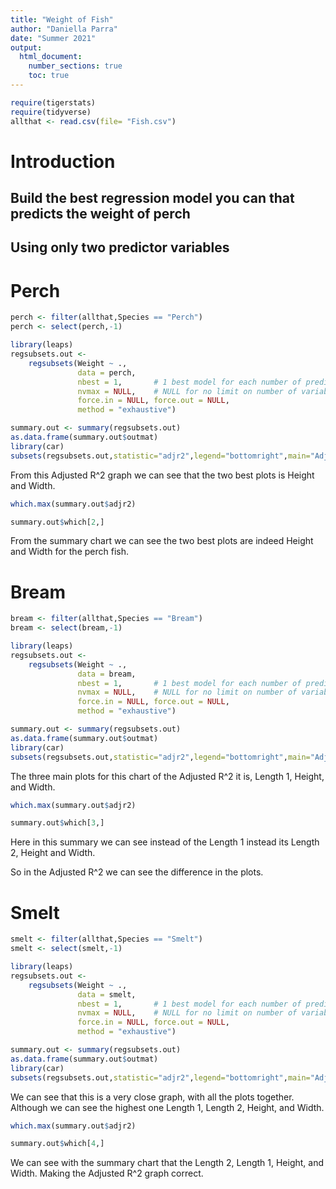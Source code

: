 ```yaml
---
title: "Weight of Fish"
author: "Daniella Parra"
date: "Summer 2021"
output: 
  html_document:
    number_sections: true
    toc: true
---
```



```r
require(tigerstats)
require(tidyverse)
allthat <- read.csv(file= "Fish.csv")
```

# Introduction

<!--In this section you explain what you are trying to show.  Where did the data come from?  What is the research or other question you are trying to answer?!-->

## Build the best regression model you can that predicts the weight of perch
## Using only two predictor variables  

# Perch

```r
perch <- filter(allthat,Species == "Perch")
perch <- select(perch,-1)
```

```r
library(leaps)
regsubsets.out <-
    regsubsets(Weight ~ .,
               data = perch,
               nbest = 1,       # 1 best model for each number of predictors
               nvmax = NULL,    # NULL for no limit on number of variables
               force.in = NULL, force.out = NULL,
               method = "exhaustive")

summary.out <- summary(regsubsets.out)
as.data.frame(summary.out$outmat)
library(car)
subsets(regsubsets.out,statistic="adjr2",legend="bottomright",main="Adjusted R^2")
```

From this Adjusted R^2 graph we can see that the two best plots is Height and Width. 


```r
which.max(summary.out$adjr2)
```


```r
summary.out$which[2,]
```

From the summary chart we can see the two best plots are indeed Height and Width for the perch fish. 


# Bream 

```r
bream <- filter(allthat,Species == "Bream")
bream <- select(bream,-1)
```

```r
library(leaps)
regsubsets.out <-
    regsubsets(Weight ~ .,
               data = bream,
               nbest = 1,       # 1 best model for each number of predictors
               nvmax = NULL,    # NULL for no limit on number of variables
               force.in = NULL, force.out = NULL,
               method = "exhaustive")

summary.out <- summary(regsubsets.out)
as.data.frame(summary.out$outmat)
library(car)
subsets(regsubsets.out,statistic="adjr2",legend="bottomright",main="Adjusted R^2")
```

The three main plots for this chart of the Adjusted R^2 it is, Length 1, Height, and Width. 

```r
which.max(summary.out$adjr2)
```

```r
summary.out$which[3,]
```

Here in this summary we can see instead of the Length 1 instead its Length 2, Height and Width.  

So in the Adjusted R^2 we can see the difference in the plots. 


# Smelt

```r
smelt <- filter(allthat,Species == "Smelt")
smelt <- select(smelt,-1)
```

```r
library(leaps)
regsubsets.out <-
    regsubsets(Weight ~ .,
               data = smelt,
               nbest = 1,       # 1 best model for each number of predictors
               nvmax = NULL,    # NULL for no limit on number of variables
               force.in = NULL, force.out = NULL,
               method = "exhaustive")

summary.out <- summary(regsubsets.out)
as.data.frame(summary.out$outmat)
library(car)
subsets(regsubsets.out,statistic="adjr2",legend="bottomright",main="Adjusted R^2")
```

We can see that this is a very close graph, with all the plots together. Although we can see the highest one Length 1, Length 2, Height, and Width. 

```r
which.max(summary.out$adjr2)
```

```r
summary.out$which[4,]
```

We can see with the summary chart that the Length 2, Length 1, Height, and Width. 
Making the Adjusted R^2 graph correct. 

